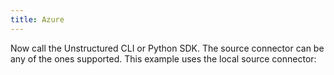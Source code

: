 ```yaml
---
title: Azure
---
```



<NewDocument />


<SharedContentAzure/>
<SharedAPIKeyURL/>

Now call the Unstructured CLI or Python SDK. The source connector can be any of the ones supported. This example uses the local source connector:


<CodeGroup>

  <AzureAPISh />

  <AzureAPIPyV2 />

  <AzureAPIPyV1 />

</CodeGroup>
